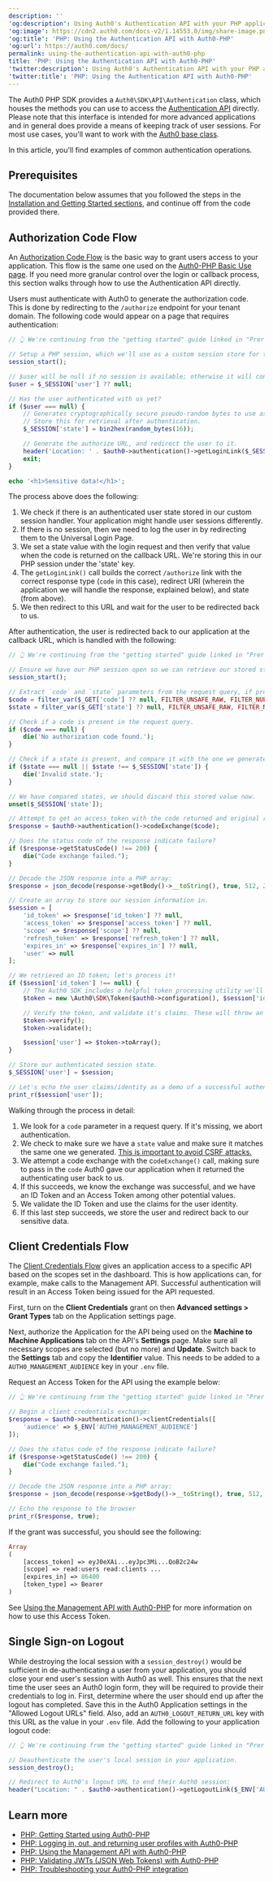 ---
description: ''
'og:description': Using Auth0's Authentication API with your PHP applications.
'og:image': https://cdn2.auth0.com/docs-v2/1.14553.0/img/share-image.png
'og:title': 'PHP: Using the Authentication API with Auth0-PHP'
'og:url': https://auth0.com/docs/
permalink: using-the-authentication-api-with-auth0-php
title: 'PHP: Using the Authentication API with Auth0-PHP'
'twitter:description': Using Auth0's Authentication API with your PHP applications.
'twitter:title': 'PHP: Using the Authentication API with Auth0-PHP'
---
The Auth0 PHP SDK provides a `Auth0\SDK\API\Authentication` class, which houses the methods you can use to access the [Authentication API](https://auth0.com/docs/api/authentication) directly. Please note that this interface is intended for more advanced applications and in general does provide a means of keeping track of user sessions. For most use cases, you'll want to work with the [Auth0 base class](/docs/libraries/auth0-php/auth0-php-basic-use).

In this article, you'll find examples of common authentication operations.

## Prerequisites

The documentation below assumes that you followed the steps in the [Installation and Getting Started sections](/docs/libraries/auth0-php), and continue off from the code provided there.

## Authorization Code Flow

An [Authorization Code Flow](/docs/get-started/authentication-and-authorization-flow/authorization-code-flow) is the basic way to grant users access to your application. This flow is the same one used on the [Auth0-PHP Basic Use page](/docs/libraries/auth0-php/auth0-php-basic-use). If you need more granular control over the login or callback process, this section walks through how to use the Authentication API directly.

Users must authenticate with Auth0 to generate the authorization code. This is done by redirecting to the `/authorize` endpoint for your tenant domain. The following code would appear on a page that requires authentication:

```php lines
// 👆 We're continuing from the "getting started" guide linked in "Prerequisites" above. Append this to the index.php file you created there.

// Setup a PHP session, which we'll use as a custom session store for the authenticated user.
session_start();

// $user will be null if no session is available; otherwise it will contain user data.
$user = $_SESSION['user'] ?? null;

// Has the user authenticated with us yet?
if ($user === null) {
    // Generates cryptographically secure pseudo-random bytes to use as a CSRF mitigating value.
    // Store this for retrieval after authentication.
    $_SESSION['state'] = bin2hex(random_bytes(16));

    // Generate the authorize URL, and redirect the user to it.
    header('Location: ' . $auth0->authentication()->getLoginLink($_SESSION['state']));
    exit;
}

echo '<h1>Sensitive data!</h1>';
```

The process above does the following:

1. We check if there is an authenticated user state stored in our custom session handler. Your application might handle user sessions differently.
2. If there is no session, then we need to log the user in by redirecting them to the Universal Login Page.
3. We set a state value with the login request and then verify that value when the code is returned on the callback URL. We're storing this in our PHP session under the 'state' key.
4. The `getLoginLink()` call builds the correct `/authorize` link with the correct response type (`code` in this case), redirect URI (wherein the application we will handle the response, explained below), and state (from above).
5. We then redirect to this URL and wait for the user to be redirected back to us.

After authentication, the user is redirected back to our application at the callback URL, which is handled with the following:

```php lines expandable
// 👆 We're continuing from the "getting started" guide linked in "Prerequisites" above. Append this to the index.php file you created there.

// Ensure we have our PHP session open so we can retrieve our stored state for comparison.
session_start();

// Extract `code` and `state` parameters from the request query, if present.
$code = filter_var($_GET['code'] ?? null, FILTER_UNSAFE_RAW, FILTER_NULL_ON_FAILURE);
$state = filter_var($_GET['state'] ?? null, FILTER_UNSAFE_RAW, FILTER_NULL_ON_FAILURE);

// Check if a code is present in the request query.
if ($code === null) {
    die('No authorization code found.');
}

// Check if a state is present, and compare it with the one we generated and stored before redirecting the user.
if ($state === null || $state !== $_SESSION['state']) {
    die('Invalid state.');
}

// We have compared states, we should discard this stored value now.
unset($_SESSION['state']);

// Attempt to get an access_token with the code returned and original redirect URI. (This returns a PSR-7 ResponseInterface.)
$response = $auth0->authentication()->codeExchange($code);

// Does the status code of the response indicate failure?
if ($response->getStatusCode() !== 200) {
    die("Code exchange failed.");
}

// Decode the JSON response into a PHP array:
$response = json_decode(response->getBody()->__toString(), true, 512, JSON_THROW_ON_ERROR);

// Create an array to store our session information in.
$session = [
    'id_token' => $response['id_token'] ?? null,
    'access_token' => $response['access_token'] ?? null,
    'scope' => $response['scope'] ?? null,
    'refresh_token' => $response['refresh_token'] ?? null,
    'expires_in' => $response['expires_in'] ?? null,
    'user' => null
];

// We retrieved an ID token; let's process it!
if ($session['id_token'] !== null) {
    // The Auth0 SDK includes a helpful token processing utility we'll leverage for this:
    $token = new \Auth0\SDK\Token($auth0->configuration(), $session['id_token'], \Auth0\SDK\Token::TYPE_ID_TOKEN);

    // Verify the token, and validate it's claims. These will throw an \Auth0\SDK\Exception\InvalidTokenException if a check fails.
    $token->verify();
    $token->validate();

    $session['user'] => $token->toArray();
}

// Store our authenticated session state.
$_SESSION['user'] = $session;

// Let's echo the user claims/identity as a demo of a successful authentication flow:
print_r($session['user']);
```

Walking through the process in detail:

1. We look for a `code` parameter in a request query. If it's missing, we abort authentication.
2. We check to make sure we have a `state` value and make sure it matches the same one we generated. [This is important to avoid CSRF attacks.](/docs/secure/attack-protection)
3. We attempt a code exchange with the c`odeExchange()` call, making sure to pass in the `code` Auth0 gave our application when it returned the authenticating user back to us.
4. If this succeeds, we know the exchange was successful, and we have an ID Token and an Access Token among other potential values.
5. We validate the ID Token and use the claims for the user identity.
6. If this last step succeeds, we store the user and redirect back to our sensitive data.

## Client Credentials Flow

The [Client Credentials Flow](/docs/get-started/authentication-and-authorization-flow/client-credentials-flow) gives an application access to a specific API based on the scopes set in the dashboard. This is how applications can, for example, make calls to the <Tooltip tip="Management API: A product to allow customers to perform administrative tasks." cta="View Glossary" href="/docs/glossary?term=Management+API">Management API</Tooltip>. Successful authentication will result in an <Tooltip tip="Access Token: Authorization credential, in the form of an opaque string or JWT, used to access an API." cta="View Glossary" href="/docs/glossary?term=Access+Token">Access Token</Tooltip> being issued for the API requested.

First, turn on the **Client Credentials** grant on then **Advanced settings > Grant Types** tab on the Application settings page.

Next, authorize the Application for the API being used on the **Machine to Machine Applications** tab on the API's **Settings** page. Make sure all necessary scopes are selected (but no more) and **Update**. Switch back to the **Settings** tab and copy the **Identifier** value. This needs to be added to a `AUTH0_MANAGEMENT_AUDIENCE` key in your `.env` file.

Request an Access Token for the API using the example below:

```php lines
// 👆 We're continuing from the "getting started" guide linked in "Prerequisites" above.

// Begin a client credentials exchange:
$response = $auth0->authentication()->clientCredentials([
    'audience' => $_ENV['AUTH0_MANAGEMENT_AUDIENCE']
]);

// Does the status code of the response indicate failure?
if ($response->getStatusCode() !== 200) {
    die("Code exchange failed.");
}

// Decode the JSON response into a PHP array:
$response = json_decode(response->$getBody()->__toString(), true, 512, JSON_THROW_ON_ERROR);

// Echo the response to the browser
print_r($response, true);
```

If the grant was successful, you should see the following:

```php lines
Array
(
    [access_token] => eyJ0eXAi...eyJpc3Mi...QoB2c24w
    [scope] => read:users read:clients ...
    [expires_in] => 86400
    [token_type] => Bearer
)
```

See [Using the Management API with Auth0-PHP](/docs/libraries/auth0-php/using-the-management-api-with-auth0-php) for more information on how to use this Access Token.

## Single Sign-on Logout

While destroying the local session with a `session_destroy()` would be sufficient in de-authenticating a user from your application, you should close your end user's session with Auth0 as well. This ensures that the next time the user sees an Auth0 login form, they will be required to provide their credentials to log in.
First, determine where the user should end up after the logout has completed. Save this in the Auth0 Application settings in the "Allowed Logout URLs" field. Also, add an `AUTH0_LOGOUT_RETURN_URL` key with this URL as the value in your `.env` file.
Add the following to your application logout code:

```php lines
// 👆 We're continuing from the "getting started" guide linked in "Prerequisites" above.

// Deauthenticate the user's local session in your application.
session_destroy();

// Redirect to Auth0's logout URL to end their Auth0 session:
header("Location: " . $auth0->authentication()->getLogoutLink($_ENV['AUTH0_LOGOUT_RETURN_URL']);
```

## Learn more

* [PHP: Getting Started using Auth0-PHP](/docs/libraries/auth0-php)
* [PHP: Logging in, out, and returning user profiles with Auth0-PHP](/docs/libraries/auth0-php/auth0-php-basic-use)
* [PHP: Using the Management API with Auth0-PHP](/docs/libraries/auth0-php/using-the-management-api-with-auth0-php)
* [PHP: Validating JWTs (JSON Web Tokens) with Auth0-PHP](/docs/libraries/auth0-php/validating-jwts-with-auth0-php)
* [PHP: Troubleshooting your Auth0-PHP integration](/docs/libraries/auth0-php/troubleshoot-auth0-php-library)